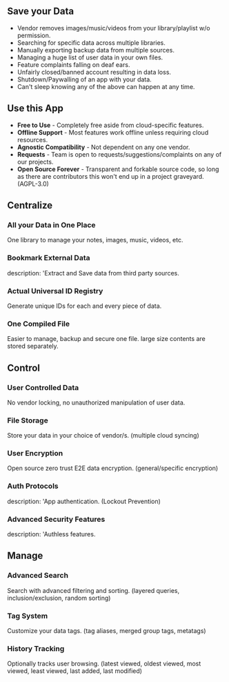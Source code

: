 ## Save your Data

- Vendor removes images/music/videos from your library/playlist w/o permission.
- Searching for specific data across multiple libraries.
- Manually exporting backup data from multiple sources.
- Managing a huge list of user data in your own files.
- Feature complaints falling on deaf ears.
- Unfairly closed/banned account resulting in data loss.
- Shutdown/Paywalling of an app with your data.
- Can't sleep knowing any of the above can happen at any time.

## Use this App

- **Free to Use** - Completely free aside from cloud-specific features.
- **Offline Support** - Most features work offline unless requiring cloud resources.
- **Agnostic Compatibility** - Not dependent on any one vendor.
- **Requests** - Team is open to requests/suggestions/complaints on any of our projects.
- **Open Source Forever** - Transparent and forkable source code, so long as there are contributors this won't end up in a project graveyard. (AGPL-3.0)

## Centralize

### All your Data in One Place

One library to manage your notes, images, music, videos, etc.

### Bookmark External Data

description: 'Extract and Save data from third party sources.

### Actual Universal ID Registry

Generate unique IDs for each and every piece of data.

### One Compiled File

Easier to manage, backup and secure one file. large size contents are stored separately.

## Control

### User Controlled Data

No vendor locking, no unauthorized manipulation of user data.

### File Storage

Store your data in your choice of vendor/s. (multiple cloud syncing)

### User Encryption

Open source zero trust E2E data encryption. (general/specific encryption)

### Auth Protocols

description: 'App authentication. (Lockout Prevention)

### Advanced Security Features

description: 'Authless features.

## Manage

### Advanced Search

Search with advanced filtering and sorting. (layered queries, inclusion/exclusion, random sorting)

### Tag System

Customize your data tags. (tag aliases, merged group tags, metatags)

### History Tracking

Optionally tracks user browsing. (latest viewed, oldest viewed, most viewed, least viewed, last added, last modified)
